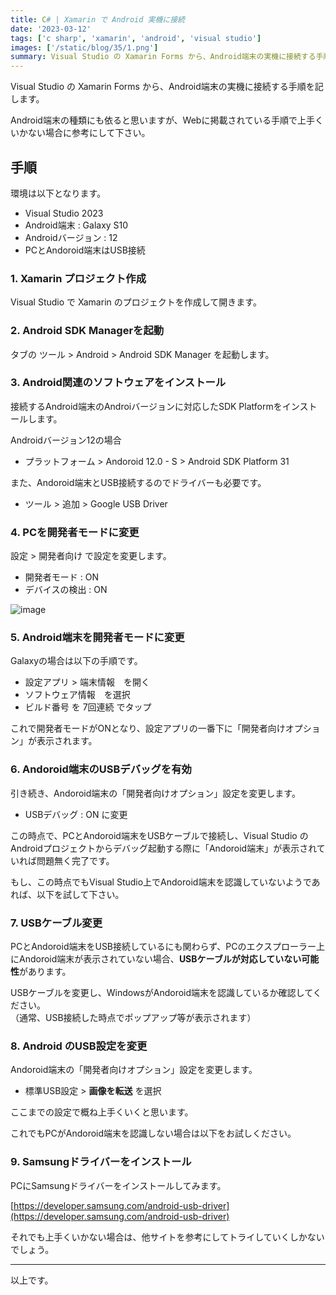 ---
title: C# | Xamarin で Android 実機に接続
date: '2023-03-12'
tags: ['c sharp', 'xamarin', 'android', 'visual studio']
images: ['/static/blog/35/1.png']
summary: Visual Studio の Xamarin Forms から、Android端末の実機に接続する手順
---

Visual Studio の Xamarin Forms から、Android端末の実機に接続する手順を記します。

Android端末の種類にも依ると思いますが、Webに掲載されている手順で上手くいかない場合に参考にして下さい。

## 手順

環境は以下となります。

- Visual Studio 2023
- Android端末 : Galaxy S10
- Androidバージョン : 12
- PCとAndoroid端末はUSB接続

### 1. Xamarin プロジェクト作成

Visual Studio で Xamarin のプロジェクトを作成して開きます。

### 2. Android SDK Managerを起動

タブの ツール > Android > Android SDK Manager を起動します。

### 3. Android関連のソフトウェアをインストール

接続するAndroid端末のAndroiバージョンに対応したSDK Platformをインストールします。

Androidバージョン12の場合
- プラットフォーム > Andoroid 12.0 - S > Android SDK Platform 31

また、Andoroid端末とUSB接続するのでドライバーも必要です。
- ツール > 追加 > Google USB Driver

### 4. PCを開発者モードに変更

設定 > 開発者向け で設定を変更します。
- 開発者モード : ON
- デバイスの検出 : ON

![image](/static/blog/35/1.png)

### 5. Android端末を開発者モードに変更

Galaxyの場合は以下の手順です。

- 設定アプリ > 端末情報　を開く
- ソフトウェア情報　を選択
- ビルド番号 を 7回連続 でタップ

これで開発者モードがONとなり、設定アプリの一番下に「開発者向けオプション」が表示されます。

### 6. Andoroid端末のUSBデバッグを有効

引き続き、Andoroid端末の「開発者向けオプション」設定を変更します。
- USBデバッグ : ON に変更

この時点で、PCとAndoroid端末をUSBケーブルで接続し、Visual Studio の Androidプロジェクトからデバッグ起動する際に「Andoroid端末」が表示されていれば問題無く完了です。

もし、この時点でもVisual Studio上でAndoroid端末を認識していないようであれば、以下を試して下さい。

### 7. USBケーブル変更

PCとAndoroid端末をUSB接続しているにも関わらず、PCのエクスプローラー上にAndoroid端末が表示されていない場合、**USBケーブルが対応していない可能性**があります。

USBケーブルを変更し、WindowsがAndoroid端末を認識しているか確認してください。  
（通常、USB接続した時点でポップアップ等が表示されます）

### 8. Android のUSB設定を変更

Andoroid端末の「開発者向けオプション」設定を変更します。
- 標準USB設定 > **画像を転送** を選択

ここまでの設定で概ね上手くいくと思います。

これでもPCがAndoroid端末を認識しない場合は以下をお試しください。

### 9. Samsungドライバーをインストール
PCにSamsungドライバーをインストールしてみます。

[https://developer.samsung.com/android-usb-driver](https://developer.samsung.com/android-usb-driver)

それでも上手くいかない場合は、他サイトを参考にしてトライしていくしかないでしょう。
___

以上です。



